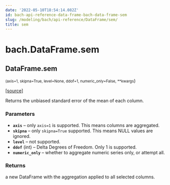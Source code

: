 ```yaml
---
date: '2022-05-10T18:54:14.082Z'
id: bach-api-reference-data-frame-bach-data-frame-sem
slug: /modeling/bach/api-reference/DataFrame/sem/
title: sem
---
```


# bach.DataFrame.sem

<div className="method">

## <span className="additional-name">DataFrame.</span><span className="name">sem</span>

<small className="parameter-list">(<span className="parameter" id="axis">axis=1</span>, <span className="parameter" id="skipna">skipna=True</span>, <span className="parameter" id="level">level=None</span>, <span className="parameter" id="ddof">ddof=1</span>, <span className="parameter" id="numeric_only">numeric_only=False</span>, <span className="parameter" id="**">\*\*kwargs</span></small>)


&#8203;<span className="view-source">[[source]](https://github.com/objectiv/objectiv-analytics/blob/main/bach/bach/dataframe.py)</span>

<div className="content">

Returns the unbiased standard error of the mean of each column.


### Parameters

* **`axis`** – only `axis=1` is supported. This means columns are aggregated.
* **`skipna`** – only `skipna=True` supported. This means NULL values are ignored.
* **`level`** – not supported.
* **`ddof`** (int) – Delta Degrees of Freedom. Only 1 is supported.
* **`numeric_only`** – whether to aggregate numeric series only, or attempt all.



### Returns

a new DataFrame with the aggregation applied to all selected columns.



</div>


</div>
